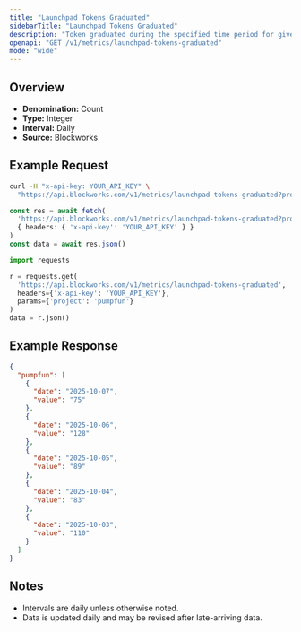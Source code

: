 ```yaml
---
title: "Launchpad Tokens Graduated"
sidebarTitle: "Launchpad Tokens Graduated"
description: "Token graduated during the specified time period for given launchpad."
openapi: "GET /v1/metrics/launchpad-tokens-graduated"
mode: "wide"
---
```


## Overview

- **Denomination:** Count
- **Type:** Integer
- **Interval:** Daily
- **Source:** Blockworks

## Example Request

<CodeGroup>

```bash cURL
curl -H "x-api-key: YOUR_API_KEY" \
  "https://api.blockworks.com/v1/metrics/launchpad-tokens-graduated?project=pumpfun"
```

```typescript TypeScript
const res = await fetch(
  'https://api.blockworks.com/v1/metrics/launchpad-tokens-graduated?project=pumpfun',
  { headers: { 'x-api-key': 'YOUR_API_KEY' } }
)
const data = await res.json()
```

```python Python
import requests

r = requests.get(
  'https://api.blockworks.com/v1/metrics/launchpad-tokens-graduated',
  headers={'x-api-key': 'YOUR_API_KEY'},
  params={'project': 'pumpfun'}
)
data = r.json()
```

</CodeGroup>

## Example Response

```json
{
  "pumpfun": [
    {
      "date": "2025-10-07",
      "value": "75"
    },
    {
      "date": "2025-10-06",
      "value": "128"
    },
    {
      "date": "2025-10-05",
      "value": "89"
    },
    {
      "date": "2025-10-04",
      "value": "83"
    },
    {
      "date": "2025-10-03",
      "value": "110"
    }
  ]
}
```

## Notes
- Intervals are daily unless otherwise noted.
- Data is updated daily and may be revised after late-arriving data.